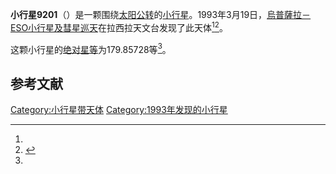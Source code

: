 {{Infobox planet
| bgcolour = #FFFFC0
| name = 9201
| symbol = 
| image = 
| caption = 
| discovery = yes
| discovery_ref = 
| discoverer = [[烏普薩拉－ESO小行星及彗星巡天|烏普薩拉－ESO小行星及彗星巡天]]
| discovery_site = [[拉西拉天文台|拉西拉天文台]] 
| discovered = 1993年3月19日
| designations = yes
| mp_name = 
| named_after = 
| alt_names = 1993 FU39/ 1976 GX7 / 1977 LH / 1978 RB2 / 1983 PR / 1994 NO6
| mp_category = [[主带小行星|主带小行星]]
| orbit_ref = <ref name="a">[http://ssd.jpl.nasa.gov/sbdb.cgi?sstr=9201 9201] {{Wayback|url=http://ssd.jpl.nasa.gov/sbdb.cgi?sstr=9201 |date=20210831215003 }}，小行星數據庫瀏覽器（JPL Small-Body Database Browser）－[[美国国家航空航天局|美国国家航空航天局]]喷气推进实验室</ref>
| epoch = 2456400.5 (2013年4月18日更新)
| aphelion = {{convert|3.5094092|AU|km|3|abbr=on|lk=out}}
| perihelion = {{convert|2.8208098|AU|km|3|abbr=on}}
| semimajor = {{convert|3.1651095|AU|km|3|abbr=on}}
| eccentricity = 0.1087797
| period = 2056.750077 [[日|日]]<br />5.63[[儒略年|儒略年]]
| avg_speed = 
| inclination = 0.78374
| asc_node = 71.32036
| mean_anomaly = 
| arg_peri = 179.85728
| satellites = 
| physical_characteristics = yes
| dimensions = 
| mass = 
| density = 
| surface_grav = 
| escape_velocity = 
| sidereal_day = 
| axial_tilt = 
| pole_ecliptic_lat = 
| pole_ecliptic_lon = 
| albedo = 
| temperatures= 
| temp_name1 = 
| mean_temp_1 = 
| max_temp_1 = 
| temp_name2 = 
| max_temp_2 = 
| spectral_type = 
| abs_magnitude = 179.85728
}}

'''小行星9201'''（{{lang-en|9201}}）是一颗围绕[[太阳|太阳]][[公转|公转]]的[[小行星|小行星]]。1993年3月19日，[[烏普薩拉－ESO小行星及彗星巡天|烏普薩拉－ESO小行星及彗星巡天]]在拉西拉天文台发现了此天体<ref name="a" /><ref>{{cite news|title=小行星列表|url=http://cfa-www.harvard.edu/iau/lists/NumberedMPs.txt|accessdate=2013-07-08|newspaper=哈佛大学|archive-date=2008-05-17|archive-url=https://web.archive.org/web/20080517010638/http://cfa-www.harvard.edu/iau/lists/NumberedMPs.txt|dead-url=no}}</ref>。

这颗小行星的[[绝对星等|绝对星等]]为179.85728等<ref name="a" />。

==参考文献==
{{reflist}}
{{Minor Planet Number|[[小行星9200|小行星9200]]|[[小行星9202|小行星9202]]}}

{{小天体}}

[[Category:小行星带天体|Category:小行星带天体]]
[[Category:1993年发现的小行星|Category:1993年发现的小行星]]

{{asteroid-stub}}